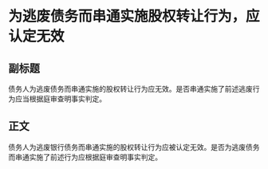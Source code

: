 # 为逃废债务而串通实施股权转让行为，应认定无效
## 副标题
债务人为逃废债务而串通实施的股权转让行为应无效。是否串通实施了前述逃废行为应当根据庭审查明事实判定。
## 正文
债务人为逃废银行债务而串通实施的股权转让行为应被认定无效。是否为逃废债务而串通实施了前述行为应根据庭审查明事实判定。